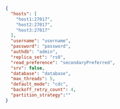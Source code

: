 
```json title="OLAKE_DIRECTORY/source.json"
{
  "hosts": [
    "host1:27017",
    "host2:27017",
    "host3:27017"
  ],
  "username": "username",
  "password": "password",
  "authdb": "admin",
  "replica_set": "rs0",
  "read_preference": "secondaryPreferred",
  "srv": false,
  "database": "database",
  "max_threads": 5,
  "default_mode": "cdc",
  "backoff_retry_count": 4,
  "partition_strategy":""
}
```
